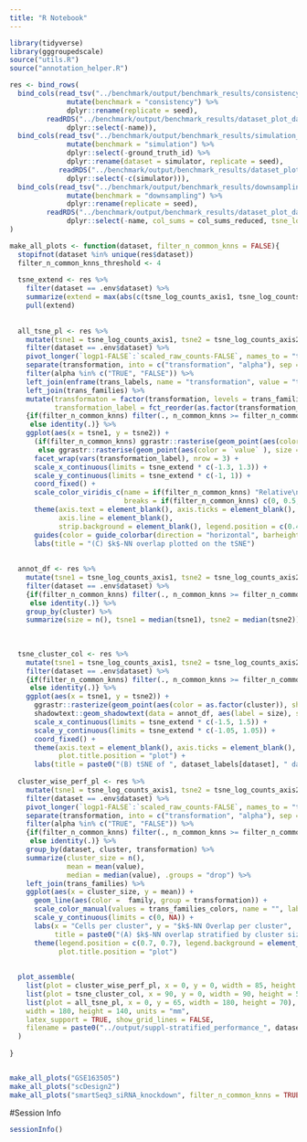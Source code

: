 ```yaml
---
title: "R Notebook"
---
```





```r
library(tidyverse)
library(gggroupedscale)
source("utils.R")
source("annotation_helper.R")
```

```r
res <- bind_rows(
  bind_cols(read_tsv("../benchmark/output/benchmark_results/consistency_stratefication_results.tsv") %>%
              mutate(benchmark = "consistency") %>%
              dplyr::rename(replicate = seed),
         readRDS("../benchmark/output/benchmark_results/dataset_plot_data.RDS")$consistency[[7]] %>%
              dplyr::select(-name)),
  bind_cols(read_tsv("../benchmark/output/benchmark_results/simulation_stratefication_results.tsv") %>%
              mutate(benchmark = "simulation") %>%
              dplyr::select(-ground_truth_id) %>%
              dplyr::rename(dataset = simulator, replicate = seed),
            readRDS("../benchmark/output/benchmark_results/dataset_plot_data.RDS")$simulation[[5]] %>%
              dplyr::select(-c(simulator))),
  bind_cols(read_tsv("../benchmark/output/benchmark_results/downsampling_stratefication_results.tsv") %>%
              mutate(benchmark = "downsampling") %>%
              dplyr::rename(replicate = seed),
         readRDS("../benchmark/output/benchmark_results/dataset_plot_data.RDS")$downsampling[[5]] %>%
              dplyr::select(-name, col_sums = col_sums_reduced, tsne_log_counts_axis1 = tsne_log_counts_reduced_axis1, tsne_log_counts_axis2 = tsne_log_counts_reduced_axis2, -col_sums_full))
)
```


```r

make_all_plots <- function(dataset, filter_n_common_knns = FALSE){
  stopifnot(dataset %in% unique(res$dataset))
  filter_n_common_knns_threshold <- 4
  
  tsne_extend <- res %>%
    filter(dataset == .env$dataset) %>%
    summarize(extend = max(abs(c(tsne_log_counts_axis1, tsne_log_counts_axis2)))) %>%
    pull(extend)
    
  
  all_tsne_pl <- res %>%
    mutate(tsne1 = tsne_log_counts_axis1, tsne2 = tsne_log_counts_axis2) %>%
    filter(dataset == .env$dataset) %>%
    pivot_longer(`logp1-FALSE`:`scaled_raw_counts-FALSE`, names_to = "transformation", values_to = "value") %>%
    separate(transformation, into = c("transformation", "alpha"), sep = "-") %>%
    filter(alpha %in% c("TRUE", "FALSE")) %>%
    left_join(enframe(trans_labels, name = "transformation", value = "transformation_label")) %>%
    left_join(trans_families) %>%
    mutate(transformaton = factor(transformation, levels = trans_families$transformation),
           transformation_label = fct_reorder(as.factor(transformation_label), as.numeric(transformaton))) %>%
    {if(filter_n_common_knns) filter(., n_common_knns >= filter_n_common_knns_threshold)
     else identity(.)} %>%
    ggplot(aes(x = tsne1, y = tsne2)) +
      (if(filter_n_common_knns) ggrastr::rasterise(geom_point(aes(color = `value` / n_common_knns), size = 0.01), dpi = 300, scale = 0.6) 
       else ggrastr::rasterise(geom_point(aes(color = `value` ), size = 0.01), dpi = 300, scale = 0.6)) +
      facet_wrap(vars(transformation_label), nrow = 3) +
      scale_x_continuous(limits = tsne_extend * c(-1.3, 1.3)) +
      scale_y_continuous(limits = tsne_extend * c(-1, 1)) +
      coord_fixed() +
      scale_color_viridis_c(name = if(filter_n_common_knns) "Relative\n$k$-NN overlap" else "$k$-NN overlap",
                            breaks = if(filter_n_common_knns) c(0, 0.5, 1) else waiver()) +
      theme(axis.text = element_blank(), axis.ticks = element_blank(), axis.title = element_blank(),
            axis.line = element_blank(),
            strip.background = element_blank(), legend.position = c(0.4, -0.07)) +
      guides(color = guide_colorbar(direction = "horizontal", barheight = unit(1.5, "mm"))) +
      labs(title = "(C) $k$-NN overlap plotted on the tSNE")
  
  
  annot_df <- res %>%
    mutate(tsne1 = tsne_log_counts_axis1, tsne2 = tsne_log_counts_axis2) %>%
    filter(dataset == .env$dataset) %>%
    {if(filter_n_common_knns) filter(., n_common_knns >= filter_n_common_knns_threshold)
     else identity(.)} %>%
    group_by(cluster) %>%
    summarize(size = n(), tsne1 = median(tsne1), tsne2 = median(tsne2))
  
  
  
  tsne_cluster_col <- res %>%
    mutate(tsne1 = tsne_log_counts_axis1, tsne2 = tsne_log_counts_axis2) %>%
    filter(dataset == .env$dataset) %>%
    {if(filter_n_common_knns) filter(., n_common_knns >= filter_n_common_knns_threshold)
     else identity(.)} %>%
    ggplot(aes(x = tsne1, y = tsne2)) +
      ggrastr::rasterize(geom_point(aes(color = as.factor(cluster)), show.legend = FALSE, size = 0.1), dpi = 600, scale = 0.6) +
      shadowtext::geom_shadowtext(data = annot_df, aes(label = size), size = font_size_small / .pt, color = "black", bg.color = "white") +
      scale_x_continuous(limits = tsne_extend * c(-1.5, 1.5)) +
      scale_y_continuous(limits = tsne_extend * c(-1.05, 1.05)) +
      coord_fixed() +
      theme(axis.text = element_blank(), axis.ticks = element_blank(), axis.title = element_blank(), axis.line = element_blank(),
            plot.title.position = "plot") +
      labs(title = paste0("(B) tSNE of ", dataset_labels[dataset], " data with cluster sizes annotated"))
 
  cluster_wise_perf_pl <- res %>%
    mutate(tsne1 = tsne_log_counts_axis1, tsne2 = tsne_log_counts_axis2) %>%
    filter(dataset == .env$dataset) %>%
    pivot_longer(`logp1-FALSE`:`scaled_raw_counts-FALSE`, names_to = "transformation", values_to = "value") %>%
    separate(transformation, into = c("transformation", "alpha"), sep = "-") %>%
    filter(alpha %in% c("TRUE", "FALSE")) %>%
    {if(filter_n_common_knns) filter(., n_common_knns >= filter_n_common_knns_threshold)
     else identity(.)} %>%
    group_by(dataset, cluster, transformation) %>% 
    summarize(cluster_size = n(),
              mean = mean(value),
              median = median(value), .groups = "drop") %>%
    left_join(trans_families) %>%
    ggplot(aes(x = cluster_size, y = mean)) +
      geom_line(aes(color =  family, group = transformation)) +
      scale_color_manual(values = trans_families_colors, name = "", labels = as.character(trans_families_labels_long)) +
      scale_y_continuous(limits = c(0, NA)) +
      labs(x = "Cells per cluster", y = "$k$-NN Overlap per cluster",
           title = paste0("(A) $k$-NN overlap stratified by cluster size for ", dataset_labels[dataset])) +
      theme(legend.position = c(0.7, 0.7), legend.background = element_rect(fill = alpha("white", alpha = 0.8)),
            plot.title.position = "plot")
  
  
  plot_assemble(
    list(plot = cluster_wise_perf_pl, x = 0, y = 0, width = 85, height = 60),
    list(plot = tsne_cluster_col, x = 90, y = 0, width = 90, height = 55),
    list(plot = all_tsne_pl, x = 0, y = 65, width = 180, height = 70),
    width = 180, height = 140, units = "mm",
    latex_support = TRUE, show_grid_lines = FALSE,
    filename = paste0("../output/suppl-stratified_performance_", dataset, ".pdf")
  )
   
}



```




```r
make_all_plots("GSE163505")
make_all_plots("scDesign2")
make_all_plots("smartSeq3_siRNA_knockdown", filter_n_common_knns = TRUE)
```


#Session Info

```r
sessionInfo()
```


